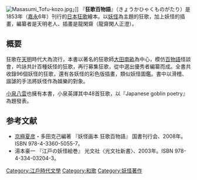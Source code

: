 [[File:Masasumi_Tofu-kozo.jpg|right]]」]]
『'''狂歌百物語'''』（きょうかひゃくものがたり）是1853年（[[嘉永|嘉永]]6年）刊行的[[日本|日本]][[狂歌|狂歌]]繪本。以[[妖怪|妖怪]]為主題的狂歌，加上妖怪的插畫，編纂者是天明老人、插畫是龍閑齋（龍齋閑人正澄）。

== 概要 ==
狂歌在[[天明_(日本)|天明]]時代大為流行，本書以著名的狂歌師[[大田南畝|大田南畝]]為中心，模仿[[百物語|百物語]]怪談會，吟詠共計百種妖怪的狂歌，再行募集狂歌，從中選出優秀者編纂而成。全書共收錄96個妖怪的狂歌，還有各妖怪的彩色版插畫，類似妖怪圖鑑。書中以滑稽、諧謔的手法將妖怪作為娛樂的對象。

[[小泉八雲|小泉八雲]]也擁有本書，小泉英譯其中48首狂歌，以『Japanese goblin poetry』為題發表。

== 参考文献 ==
{{Commonscat|Kyoka Hyaku-Monogatari}}
* [[京極夏彦|京極夏彦]]・多田克己編著 『妖怪画本 狂歌百物語』 国書刊行会、2008年。ISBN 978-4-3360-5055-7。
* 湯本豪一 『江戸の妖怪絵巻』 光文社〈光文社新書〉、2003年。ISBN 978-4-334-03204-3。

[[Category:江戶時代文學|Category:江戶時代文學]]
[[Category:和歌|Category:和歌]]
[[Category:妖怪著作|Category:妖怪著作]]